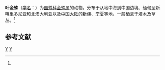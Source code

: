 {{Speciesbox 
| taxon = Argiope lobata
| image = Argiopespain.jpg
| binomial_authority = (Pallas, 1772)<ref name='id13579'>{{cite web| url =http://www.bioinfo.cn/db05/BjdwSpecies.php?action=view&id=13579| title =叶金蛛| work =《中国动物物种编目数据库》| publisher =中国科学院微生物研究所| author =中国科学院动物研究所| accessdate =2009-04-28| deadurl =yes| archiveurl =https://web.archive.org/web/20160305073626/http://www.bioinfo.cn/db05/BjdwSpecies.php?action=view&id=13579| archivedate =2016-03-05}}</ref>
}}

'''叶金蛛'''（[[学名|学名]]：{{lang|la|''Argiope lobata''}}）为[[园蛛科|园蛛科]][[金蛛属|金蛛属]]的动物。分布于从地中海到中国边境、缅甸至新喀里多尼亚和北澳大利亚以及[[中国大陆|中国大陆]]的[[新疆|新疆]]、[[宁夏|宁夏]]等地，一般栖息于灌木及草丛。<ref name='id13579'/>

== 参考文献 ==
{{reflist}}

{{Taxonbar}}
[[Category:金蛛属|Y]]
[[Category:1772年描述的動物|Y]]